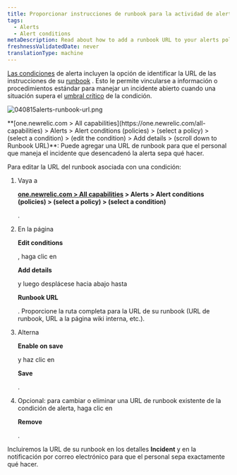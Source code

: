 ```yaml
---
title: Proporcionar instrucciones de runbook para la actividad de alerta.
tags:
  - Alerts
  - Alert conditions
metaDescription: Read about how to add a runbook URL to your alerts policy condtion.
freshnessValidatedDate: never
translationType: machine
---
```



[Las condiciones](/docs/alerts/new-relic-alerts-beta/configuring-alert-policies/define-alert-conditions) de alerta incluyen la opción de identificar la URL de las instrucciones de su [runbook](/docs/using-new-relic/welcome-new-relic/get-started/glossary#alert-runbook) . Esto le permite vincularse a información o procedimientos estándar para manejar un incidente abierto cuando una situación supera el [umbral crítico](/docs/alerts/new-relic-alerts-beta/configuring-alert-policies/define-thresholds-trigger-alert) de la condición.

<img
  title="040815alerts-runbook-url.png"
  alt="040815alerts-runbook-url.png"
  src={accountsAlertsRunbook}
/>

<figcaption>
  <DNT>**[one.newrelic.com > All capabilities](https://one.newrelic.com/all-capabilities) > Alerts > Alert conditions (policies) > (select a policy) > (select a condition) > (edit the condition) > Add details > (scroll down to Runbook URL)**</DNT>: Puede agregar una URL de runbook para que el personal que maneja el incidente que desencadenó la alerta sepa qué hacer.
</figcaption>

Para editar la URL del runbook asociada con una condición:

1. Vaya a

   <DNT>**[one.newrelic.com > All capabilities](https://one.newrelic.com/all-capabilities) > Alerts > Alert conditions (policies) > (select a policy) > (select a condition)**</DNT>

   .

2. En la página

   <DNT>**Edit conditions**</DNT>

   , haga clic en

   <DNT>**Add details**</DNT>

   y luego desplácese hacia abajo hasta

   <DNT>**Runbook URL**</DNT>

   . Proporcione la ruta completa para la URL de su runbook (URL de runbook, URL a la página wiki interna, etc.).

3. Alterna

   <DNT>**Enable on save**</DNT>

   y haz clic en

   <DNT>**Save**</DNT>

   .

4. Opcional: para cambiar o eliminar una URL de runbook existente de la condición de alerta, haga clic en

   <DNT>**Remove**</DNT>

   .

Incluiremos la URL de su runbook en los detalles <DNT>**Incident**</DNT> y en la notificación por correo electrónico para que el personal sepa exactamente qué hacer.